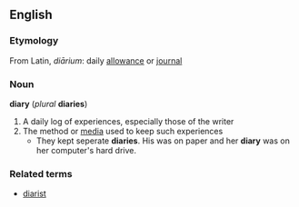 == English ==
=== Etymology ===
From Latin, ''diārium'': daily [[allowance]] or [[journal]]
=== Noun ===
'''diary''' (''plural'' '''diaries''')
# A daily log of experiences, especially those of the writer
# The method or [[media]] used to keep such experiences
#* They kept seperate '''diaries'''. His was on paper and her '''diary''' was on her computer's hard drive.
=== Related terms ===
*[[diarist]]
